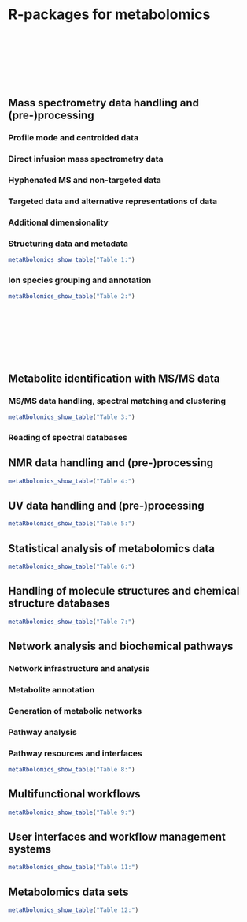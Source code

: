 


\pagebreak

# R-packages for metabolomics

<br/><br/><br/><br/><br/><br/>

## Mass spectrometry data handling and (pre-)processing

### Profile mode and centroided data

### Direct infusion mass spectrometry data

### Hyphenated MS and non-targeted data

### Targeted data and alternative representations of data

### Additional dimensionality

### Structuring data and metadata


```r
metaRbolomics_show_table("Table 1:")
```



### Ion species grouping and annotation

```r
metaRbolomics_show_table("Table 2:")
```



\pagebreak

<br/><br/><br/><br/><br/><br/>

## Metabolite identification with MS/MS data

### MS/MS data handling, spectral matching and clustering


```r
metaRbolomics_show_table("Table 3:")
```


### Reading of spectral databases


## NMR data handling and (pre-)processing 

```r
metaRbolomics_show_table("Table 4:")
```


## UV data handling and (pre-)processing

```r
metaRbolomics_show_table("Table 5:")
```


## Statistical analysis of metabolomics data

```r
metaRbolomics_show_table("Table 6:")
```


## Handling of molecule structures and chemical structure databases

```r
metaRbolomics_show_table("Table 7:")
```


## Network analysis and biochemical pathways

### Network infrastructure and analysis

### Metabolite annotation

### Generation of metabolic networks

### Pathway analysis

### Pathway resources and interfaces

```r
metaRbolomics_show_table("Table 8:")
```


## Multifunctional workflows

```r
metaRbolomics_show_table("Table 9:")
```

## User interfaces and workflow management systems


```r
metaRbolomics_show_table("Table 11:")
```


## Metabolomics data sets

```r
metaRbolomics_show_table("Table 12:")
```



